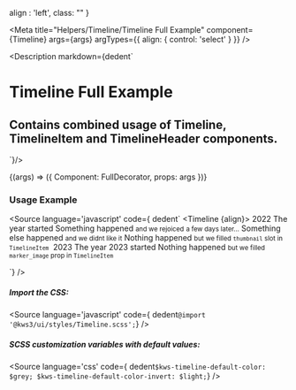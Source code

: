 
  align : 'left',
  class: ""
}

<Meta
  title="Helpers/Timeline/Timeline Full Example"
  component={Timeline}
  args={args}
  argTypes={{
    align: {
      control: 'select'
    }
  }}
/>

<Description markdown={dedent`
# Timeline Full Example
## Contains combined usage of Timeline, TimelineItem and TimelineHeader components.
`}/>

<Canvas>
  <Story
  name="Timeline Full Example"
  args={args}
  >
  {(args) => ({
    Component: FullDecorator,
    props: args
  })}
  </Story>
</Canvas>

<ArgsTable story="Timeline Full Example" />


### Usage Example
<Source
  language='javascript'
  code={ dedent`
  <Timeline {align}>
    <TimelineHeader
      ><span class="tag is-primary is-medium">2022</span></TimelineHeader>
    <TimelineItem color="success">The year started</TimelineItem>
    <TimelineItem color="success" marker_icon="thumbs-up">
      Something happened
      <small slot="below">and we rejoiced</small>
    </TimelineItem>
    <TimelineItem color="warning" marker_icon="thumbs-down">
      <small slot="above">a few days later...</small>
      Something else happened
      <small slot="below">and we didnt like it</small>
    </TimelineItem>
    <TimelineItem color="warning">
      Nothing happened
      <small slot="below"
        >but we filled <code>thumbnail</code> slot in
        <code>TimelineItem</code></small>
      <img
        slot="thumbnail"
        src="https://bulma.io/images/placeholders/64x64.png"
        alt="" />
    </TimelineItem>
    <TimelineHeader
      ><span class="tag is-info is-medium">2023</span></TimelineHeader>
    <TimelineItem color="success">The year 2023 started</TimelineItem>
    <TimelineItem
      color="danger"
      marker_image="https://bulma.io/images/placeholders/64x64.png">
      Nothing happened
      <small slot="below"
        >but we filled <code>marker_image</code> prop in
        <code>TimelineItem</code></small>
    </TimelineItem>
  </Timeline>
  <script>
  </script>
  `}
/>

##### Import the CSS:
<Source
  language='javascript'
  code={ dedent`@import '@kws3/ui/styles/Timeline.scss';`}
/>

##### SCSS customization variables with default values:
<Source
  language='css'
  code={ dedent`
    $kws-timeline-default-color: $grey;
    $kws-timeline-default-color-invert: $light;
  `}
/>
